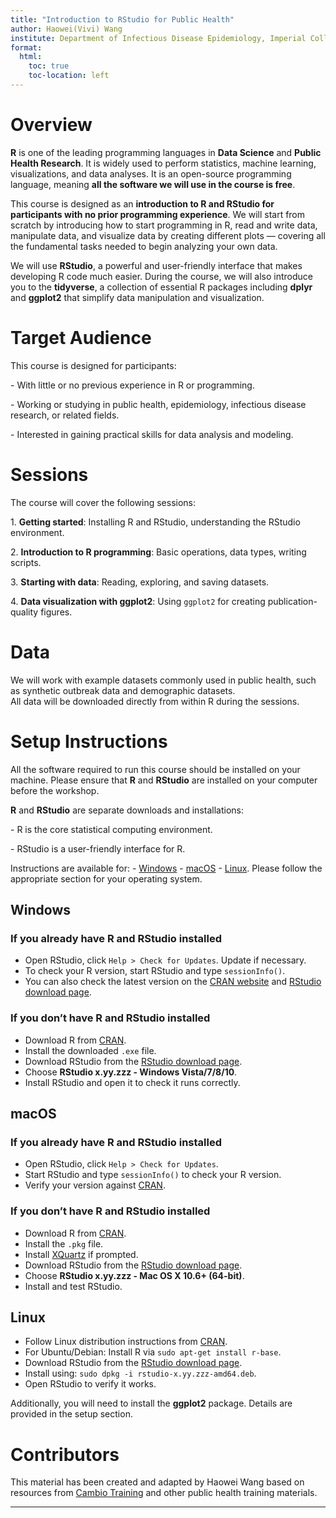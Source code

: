 ```yaml
---
title: "Introduction to RStudio for Public Health"
author: Haowei(Vivi) Wang
institute: Department of Infectious Disease Epidemiology, Imperial College London
format:
  html:
    toc: true
    toc-location: left
---
```


# Overview

**R** is one of the leading programming languages in **Data Science** and **Public Health Research**. It is widely used to perform statistics, machine learning, visualizations, and data analyses. It is an open-source programming language, meaning **all the software we will use in the course is free**.

This course is designed as an **introduction to R and RStudio for participants with no prior programming experience**. We will start from scratch by introducing how to start programming in R, read and write data, manipulate data, and visualize data by creating different plots — covering all the fundamental tasks needed to begin analyzing your own data.

We will use **RStudio**, a powerful and user-friendly interface that makes developing R code much easier. During the course, we will also introduce you to the **tidyverse**, a collection of essential R packages including **dplyr** and **ggplot2** that simplify data manipulation and visualization.

# Target Audience

This course is designed for participants:

\- With little or no previous experience in R or programming.

\- Working or studying in public health, epidemiology, infectious disease research, or related fields.

\- Interested in gaining practical skills for data analysis and modeling.

# Sessions

The course will cover the following sessions:

1\. **Getting started**: Installing R and RStudio, understanding the RStudio environment.

2\. **Introduction to R programming**: Basic operations, data types, writing scripts.

3\. **Starting with data**: Reading, exploring, and saving datasets.

4\. **Data visualization with ggplot2**: Using `ggplot2` for creating publication-quality figures.

# Data

We will work with example datasets commonly used in public health, such as synthetic outbreak data and demographic datasets.\
All data will be downloaded directly from within R during the sessions.

# Setup Instructions

All the software required to run this course should be installed on your machine. Please ensure that **R** and **RStudio** are installed on your computer before the workshop.

**R** and **RStudio** are separate downloads and installations:

\- R is the core statistical computing environment.

\- RStudio is a user-friendly interface for R.

Instructions are available for: - [Windows](#windows) - [macOS](#macos) - [Linux](#linux). Please follow the appropriate section for your operating system.

## Windows

### If you already have R and RStudio installed

-   Open RStudio, click `Help > Check for Updates`. Update if necessary.
-   To check your R version, start RStudio and type `sessionInfo()`.
-   You can also check the latest version on the [CRAN website](https://cran.r-project.org/) and [RStudio download page](https://posit.co/download/rstudio-desktop/).

### If you don't have R and RStudio installed

-   Download R from [CRAN](https://cran.r-project.org/).
-   Install the downloaded `.exe` file.
-   Download RStudio from the [RStudio download page](https://posit.co/download/rstudio-desktop/).
-   Choose **RStudio x.yy.zzz - Windows Vista/7/8/10**.
-   Install RStudio and open it to check it runs correctly.

## macOS

### If you already have R and RStudio installed

-   Open RStudio, click `Help > Check for Updates`.
-   Start RStudio and type `sessionInfo()` to check your R version.
-   Verify your version against [CRAN](https://cran.r-project.org/).

### If you don't have R and RStudio installed

-   Download R from [CRAN](https://cran.r-project.org/).
-   Install the `.pkg` file.
-   Install [XQuartz](https://www.xquartz.org/) if prompted.
-   Download RStudio from the [RStudio download page](https://posit.co/download/rstudio-desktop/).
-   Choose **RStudio x.yy.zzz - Mac OS X 10.6+ (64-bit)**.
-   Install and test RStudio.

## Linux

-   Follow Linux distribution instructions from [CRAN](https://cran.r-project.org/).
-   For Ubuntu/Debian: Install R via `sudo apt-get install r-base`.
-   Download RStudio from the [RStudio download page](https://posit.co/download/rstudio-desktop/).
-   Install using: `sudo dpkg -i rstudio-x.yy.zzz-amd64.deb`.
-   Open RStudio to verify it works.

Additionally, you will need to install the **ggplot2** package. Details are provided in the setup section.

# Contributors

This material has been created and adapted by Haowei Wang based on resources from [Cambio Training](https://cambiotraining.github.io/intro-r/index.html) and other public health training materials.

------------------------------------------------------------------------
